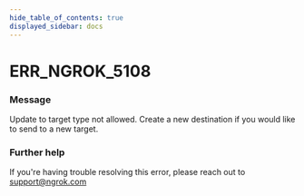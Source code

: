 ```yaml
---
hide_table_of_contents: true
displayed_sidebar: docs
---
```



# ERR_NGROK_5108

### Message

Update to target type not allowed. Create a new destination if you would like to send to a new target.

### Further help

If you're having trouble resolving this error, please reach out to [support@ngrok.com](mailto:support@ngrok.com?subject=Help%20with%20ERR_NGROK_5108)

<ErrorDetails error="err_ngrok_5108" />
